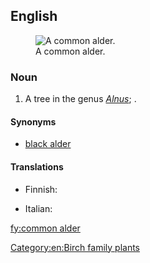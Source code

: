 ==English==
{{wikipedia}}
[[File:Alnus glutinosa 011.jpg|thumb|A common alder.]]

===Noun===
{{en-noun|~}}

# A tree in the genus ''[[Alnus]]''; {{taxlink|Alnus glutinosa|species|noshow=1}}.

====Synonyms====
* [[black alder]]

====Translations====
{{trans-see|black alder}}
{{trans-top|Alnus glutinosa}}
* Finnish: {{t+|fi|tervaleppä}}
{{trans-mid}}
* Italian: {{t|it|ontano comune|m}}
{{trans-bottom}}

[[Category:en:Birch family plants]]
[[fy:common alder]]